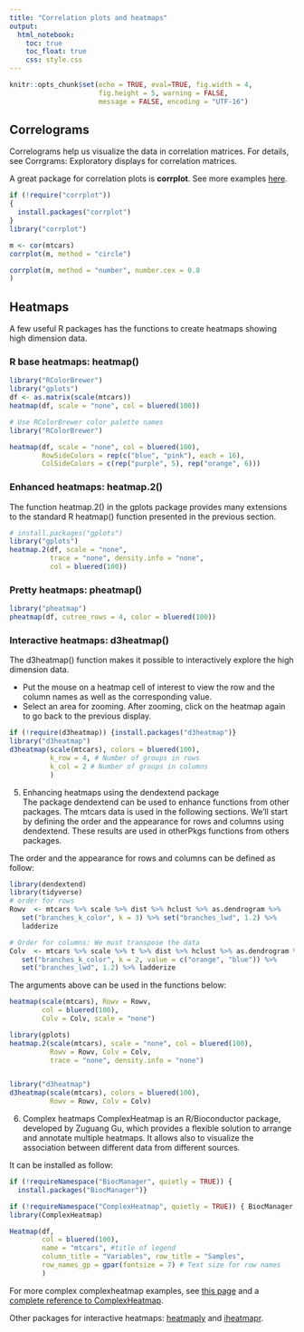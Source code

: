 ---
title: "Correlation plots and heatmaps"
output: 
  html_notebook:
    toc: true
    toc_float: true
    css: style.css
---

```{r include = FALSE}
knitr::opts_chunk$set(echo = TRUE, eval=TRUE, fig.width = 4, 
                      fig.height = 5, warning = FALSE, 
                      message = FALSE, encoding = "UTF-16")
```

## Correlograms
Correlograms help us visualize the data in correlation matrices. For details, see Corrgrams: Exploratory displays for correlation matrices.

A great package for correlation plots is **corrplot**. See more examples [here](http://www.sthda.com/english/wiki/visualize-correlation-matrix-using-correlogram). 

```{r}
if (!require("corrplot"))
{
  install.packages("corrplot")
}
library("corrplot")

m <- cor(mtcars)
corrplot(m, method = "circle")

corrplot(m, method = "number", number.cex = 0.8
)
```

## Heatmaps
A few useful R packages has the functions to create heatmaps showing high dimension data.  

### R base heatmaps: heatmap()

```{r}
library("RColorBrewer")
library("gplots")
df <- as.matrix(scale(mtcars))
heatmap(df, scale = "none", col = bluered(100))

# Use RColorBrewer color palette names
library("RColorBrewer")

heatmap(df, scale = "none", col = bluered(100), 
        RowSideColors = rep(c("blue", "pink"), each = 16),
        ColSideColors = c(rep("purple", 5), rep("orange", 6)))
```

### Enhanced heatmaps: heatmap.2()
The function heatmap.2() in the gplots package provides many extensions to the standard R heatmap() function presented in the previous section.

```{r}
# install.packages("gplots")
library("gplots")
heatmap.2(df, scale = "none", 
          trace = "none", density.info = "none", 
          col = bluered(100))
```

### Pretty heatmaps: pheatmap()

```{r}
library("pheatmap")
pheatmap(df, cutree_rows = 4, color = bluered(100))
```

### Interactive heatmaps: d3heatmap()
The d3heatmap() function makes it possible to interactively explore the high dimension data.  

* Put the mouse on a heatmap cell of interest to view the row and the column names as well as the corresponding value.  
* Select an area for zooming. After zooming, click on the heatmap again to go back to the previous display.  

```{r}
if (!require(d3heatmap)) {install.packages("d3heatmap")}
library("d3heatmap")
d3heatmap(scale(mtcars), colors = bluered(100),
          k_row = 4, # Number of groups in rows
          k_col = 2 # Number of groups in columns
          )
```

5. Enhancing heatmaps using the dendextend package  
The package dendextend can be used to enhance functions from other packages. The mtcars data is used in the following sections. We'll start by defining the order and the appearance for rows and columns using dendextend. These results are used in otherPkgs functions from others packages.

The order and the appearance for rows and columns can be defined as follow:
```{r}
library(dendextend)
library(tidyverse)
# order for rows
Rowv  <- mtcars %>% scale %>% dist %>% hclust %>% as.dendrogram %>%
   set("branches_k_color", k = 3) %>% set("branches_lwd", 1.2) %>%
   ladderize

# Order for columns: We must transpose the data
Colv  <- mtcars %>% scale %>% t %>% dist %>% hclust %>% as.dendrogram %>%
   set("branches_k_color", k = 2, value = c("orange", "blue")) %>%
   set("branches_lwd", 1.2) %>% ladderize
```

The arguments above can be used in the functions below:

```{r}
heatmap(scale(mtcars), Rowv = Rowv, 
        col = bluered(100),
        Colv = Colv, scale = "none")

library(gplots)
heatmap.2(scale(mtcars), scale = "none", col = bluered(100), 
          Rowv = Rowv, Colv = Colv,
          trace = "none", density.info = "none")


library("d3heatmap")
d3heatmap(scale(mtcars), colors = bluered(100),
          Rowv = Rowv, Colv = Colv)
```

6. Complex heatmaps
ComplexHeatmap is an R/Bioconductor package, developed by Zuguang Gu, which provides a flexible solution to arrange and annotate multiple heatmaps. It allows also to visualize the association between different data from different sources.

It can be installed as follow:
```{r}
if (!requireNamespace("BiocManager", quietly = TRUE)) {
  install.packages("BiocManager")}

if (!requireNamespace("ComplexHeatmap", quietly = TRUE)) { BiocManager::install("ComplexHeatmap")}
library(ComplexHeatmap)

Heatmap(df, 
        col = bluered(100), 
        name = "mtcars", #title of legend
        column_title = "Variables", row_title = "Samples",
        row_names_gp = gpar(fontsize = 7) # Text size for row names
        )
```
For more complex complexheatmap examples, see [this page](https://www.datanovia.com/en/lessons/heatmap-in-r-static-and-interactive-visualization/) and a [complete reference to ComplexHeatmap](https://jokergoo.github.io/ComplexHeatmap-reference/book/).

Other packages for interactive heatmaps: [heatmaply](https://cran.r-project.org/web/packages/heatmaply/index.html) and [iheatmapr](https://github.com/ropensci/iheatmapr).
